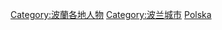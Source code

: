 {{Commonscat|People of Poland by city}}

[[Category:波蘭各地人物|Category:波蘭各地人物]]
[[Category:波兰城市|Category:波兰城市]]
[[Category:各國各城市人物|Polska]]